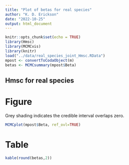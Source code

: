 ```yaml
---
title: "Plot of betas for real species"
author: "K. D. Erickson"
date: "2022-10-25"
output: html_document
---
```


```r
knitr::opts_chunk$set(echo = TRUE)
library(Hmsc)
library(MCMCvis)
library(knitr)
load("../data/real_species_joint_Hmsc.RData")
mpost <- convertToCodaObject(m)
betas <- MCMCsummary(mpost$Beta)
```

## Hmsc for real species 

# Figure 

Grey shading indicates the credible interval overlaps zero. 


```r
MCMCplot(mpost$Beta, ref_ovl=TRUE)

```

# Table
```r
kable(round(betas,2))
```